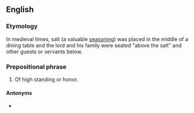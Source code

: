 ==English==

===Etymology===
In medieval times, salt (a valuable [[seasoning]]) was placed in the middle of a dining table and the lord and his family were seated "above the salt" and other guests or servants below.

===Prepositional phrase===
{{en-prep phrase}}

# {{lb|en|idiomatic}} Of high standing or honor.

====Antonyms====
* {{l|en|below the salt}}